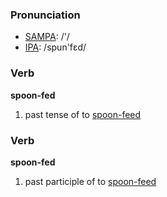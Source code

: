 === Pronunciation ===
*[[w:SAMPA|SAMPA]]: /'/
*[[w:IPA|IPA]]: /spun'fεd/

=== Verb ===

'''spoon-fed'''

# past tense of to [[spoon-feed]]

=== Verb ===

'''spoon-fed'''

# past participle of to [[spoon-feed]]